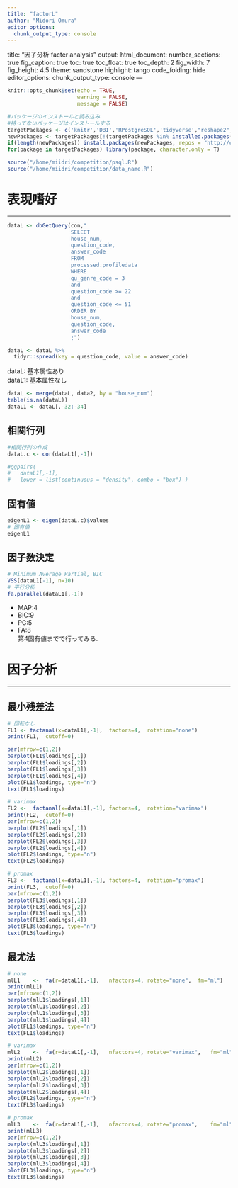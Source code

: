```yaml
---
title: "factorL"
author: "Midori Omura"
editor_options: 
  chunk_output_type: console
---
```

title: "因子分析 facter analysis"
output:
  html_document:
    number_sections: true
    fig_caption: true
    toc: true
    toc_float: true
    toc_depth: 2
    fig_width: 7
    fig_height: 4.5
    theme: sandstone
    highlight: tango
    code_folding: hide
editor_options: 
  chunk_output_type: console
---

```r
knitr::opts_chunk$set(echo = TRUE, 
                      warning = FALSE,
                      message = FALSE)
```


```r
#パッケージのインストールと読み込み
#持ってないパッケージはインストールする
targetPackages <- c('knitr','DBI','RPostgreSQL','tidyverse',"reshape2","lubridate","dbplot","DT","gridExtra","fmsb","corrplot","graphics","GGally","psych", "GPArotation") 
newPackages <- targetPackages[!(targetPackages %in% installed.packages()[,"Package"])]
if(length(newPackages)) install.packages(newPackages, repos = "http://cran.us.r-project.org")
for(package in targetPackages) library(package, character.only = T)

source("/home/miidri/competition/psql.R")
source("/home/miidri/competition/data_name.R")
```

# 表現嗜好
***
```r
dataL <- dbGetQuery(con,"
                    SELECT
                    house_num,
                    question_code,
                    answer_code
                    FROM
                    processed.profiledata
                    WHERE
                    qu_genre_code = 3
                    and
                    question_code >= 22 
                    and
                    question_code <= 51
                    ORDER BY
                    house_num,
                    question_code,
                    answer_code
                    ;")

dataL <- dataL %>%
  tidyr::spread(key = question_code, value = answer_code)
```

dataL: 基本属性あり  
dataL1: 基本属性なし
```r
dataL <- merge(dataL, data2, by = "house_num")
table(is.na(dataL))
dataL1 <- dataL[,-32:-34]
```


## 相関行列
```r
#相関行列の作成
dataL.c <- cor(dataL1[,-1])

#ggpairs(
#	dataL1[,-1],
#	lower = list(continuous = "density", combo = "box")	)
```
  
## 固有値
```r
eigenL1 <- eigen(dataL.c)$values
# 固有値
eigenL1
```

## 因子数決定
```r
# Minimum Average Partial, BIC
VSS(dataL1[-1], n=10)
# 平行分析
fa.parallel(dataL1[,-1])
```
  
- MAP:4  
- BIC:9  
- PC:5  
- FA:8  
第4固有値までで行ってみる.

# 因子分析
***

## 最小残差法
  
```r
# 回転なし
FL1 <- factanal(x=dataL1[,-1],	factors=4,	rotation="none")
print(FL1,	cutoff=0)

par(mfrow=c(1,2)) 
barplot(FL1$loadings[,1]) 
barplot(FL1$loadings[,2]) 
barplot(FL1$loadings[,3]) 
barplot(FL1$loadings[,4]) 
plot(FL1$loadings, type="n")
text(FL1$loadings) 
```

```r
# varimax
FL2	<-	factanal(x=dataL1[,-1],	factors=4,	rotation="varimax")
print(FL2,	cutoff=0)
par(mfrow=c(1,2)) 
barplot(FL2$loadings[,1]) 
barplot(FL2$loadings[,2]) 
barplot(FL2$loadings[,3]) 
barplot(FL2$loadings[,4]) 
plot(FL2$loadings, type="n")
text(FL2$loadings) 
```

```r
# promax
FL3	<-	factanal(x=dataL1[,-1],	factors=4,	rotation="promax")
print(FL3,	cutoff=0)
par(mfrow=c(1,2)) 
barplot(FL3$loadings[,1]) 
barplot(FL3$loadings[,2]) 
barplot(FL3$loadings[,3]) 
barplot(FL3$loadings[,4]) 
plot(FL3$loadings, type="n")
text(FL3$loadings) 
```


## 最尤法
  
```r
# none
mlL1	<-	fa(r=dataL1[,-1],	nfactors=4,	rotate="none",	fm="ml")
print(mlL1)
par(mfrow=c(1,2)) 
barplot(mlL1$loadings[,1]) 
barplot(mlL1$loadings[,2]) 
barplot(mlL1$loadings[,3]) 
barplot(mlL1$loadings[,4]) 
plot(FL1$loadings, type="n")
text(FL1$loadings) 
```

```r
# varimax
mlL2	<-	fa(r=dataL1[,-1],	nfactors=4,	rotate="varimax",	fm="ml")
print(mlL2)
par(mfrow=c(1,2)) 
barplot(mlL2$loadings[,1]) 
barplot(mlL2$loadings[,2]) 
barplot(mlL2$loadings[,3]) 
barplot(mlL2$loadings[,4]) 
plot(FL2$loadings, type="n")
text(FL3$loadings) 
```

```r
# promax
mlL3	<-	fa(r=dataL1[,-1],	nfactors=4,	rotate="promax",	fm="ml")
print(mlL3)
par(mfrow=c(1,2)) 
barplot(mlL3$loadings[,1]) 
barplot(mlL3$loadings[,2]) 
barplot(mlL3$loadings[,3]) 
barplot(mlL3$loadings[,4]) 
plot(FL3$loadings, type="n")
text(FL3$loadings) 
```


